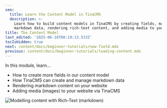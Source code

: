 ```yaml
---
seo:
  title: Learn the Content Model in TinaCMS
  description: >-
    Learn how to build content models in TinaCMS by creating fields, managing
    markdown data, rendering rich-text content, and adding media to your website
title: The Content Model
last_edited: '2025-06-16T00:19:13.533Z'
tocIsHidden: true
next: content/docs/beginner-tutorials/new-field.mdx
previous: content/docs/beginner-tutorials/loading-content.mdx
---
```


In this module, learn...

* How to create more fields in our content model
* How TinaCMS can create and manage markdown data
* Rendering markdown content on your website
* Adding media (images) to your website via TinaCMS

![](/img/docs/basic-editor.png "Modelling content with Rich-Text (markdown)")
